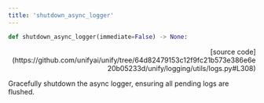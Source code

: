 ```yaml
---
title: 'shutdown_async_logger'
---
```


```python
def shutdown_async_logger(immediate=False) -> None:
```

<p align="right">[source code](https://github.com/unifyai/unify/tree/64d82479153c12f9fc21b573e386e6e20b05233d/unify/logging/utils/logs.py#L308)</p>

Gracefully shutdown the async logger, ensuring all pending logs are flushed.